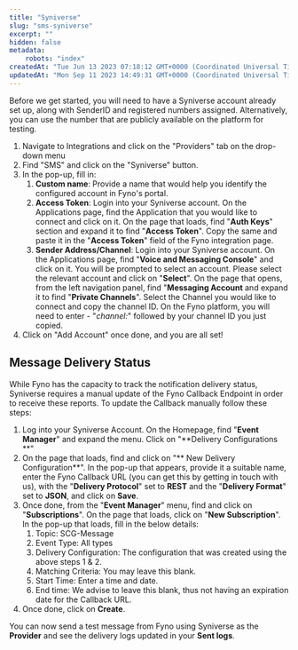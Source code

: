 ```yaml
---
title: "Syniverse"
slug: "sms-syniverse"
excerpt: ""
hidden: false
metadata:
    robots: "index"
createdAt: "Tue Jun 13 2023 07:18:12 GMT+0000 (Coordinated Universal Time)"
updatedAt: "Mon Sep 11 2023 14:49:31 GMT+0000 (Coordinated Universal Time)"
---
```


Before we get started, you will need to have a Syniverse account already set up, along with SenderID and registered numbers assigned. Alternatively, you can use the number that are publicly available on the platform for testing.

1. Navigate to Integrations and click on the "Providers" tab on the drop-down menu
2. Find "SMS" and click on the "Syniverse" button.
3. In the pop-up, fill in:
    1. **Custom name**: Provide a name that would help you identify the configured account in Fyno's portal.
    2. **Access Token**: Login into your Syniverse account. On the Applications page, find the Application that you would like to connect and click on it. On the page that loads, find "**Auth Keys**" section and expand it to find "**Access Token**". Copy the same and paste it in the "**Access Token**" field of the Fyno integration page.
    3. **Sender Address/Channel**: Login into your Syniverse account. On the Applications page, find "**Voice and Messaging Console**" and click on it. You will be prompted to select an account. Please select the relevant account and click on "**Select**". On the page that opens, from the left navigation panel, find "**Messaging Account** and expand it to find "**Private Channels**". Select the Channel you would like to connect and copy the channel ID. On the Fyno platform, you will need to enter - "_channel:_" followed by your channel ID you just copied.
4. Click on "Add Account" once done, and you are all set!

## Message Delivery Status

While Fyno has the capacity to track the notification delivery status, Syniverse requires a manual update of the Fyno Callback Endpoint in order to receive these reports. To update the Callback manually follow these steps:

1. Log into your Syniverse Account. On the Homepage, find "**Event Manager**" and expand the menu. Click on "**Delivery Configurations **"
2. On the page that loads, find and click on "** New Delivery Configuration**". In the pop-up that appears, provide it a suitable name, enter the Fyno Callback URL (you can get this by getting in touch with us), with the "**Delivery Protocol**" set to **REST** and the "**Delivery Format**" set to **JSON**, and click on **Save**.
3. Once done, from the "**Event Manager**" menu, find and click on "**Subscriptions**". On the page that loads, click on "**New Subscription**". In the pop-up that loads, fill in the below details:
    1. Topic: SCG-Message
    2. Event Type: All types
    3. Delivery Configuration: The configuration that was created using the above steps 1 & 2.
    4. Matching Criteria: You may leave this blank.
    5. Start Time: Enter a time and date.
    6. End time: We advise to leave this blank, thus not having an expiration date for the Callback URL.
4. Once done, click on **Create**.

You can now send a test message from Fyno using Syniverse as the **Provider** and see the delivery logs updated in your **Sent logs**.
